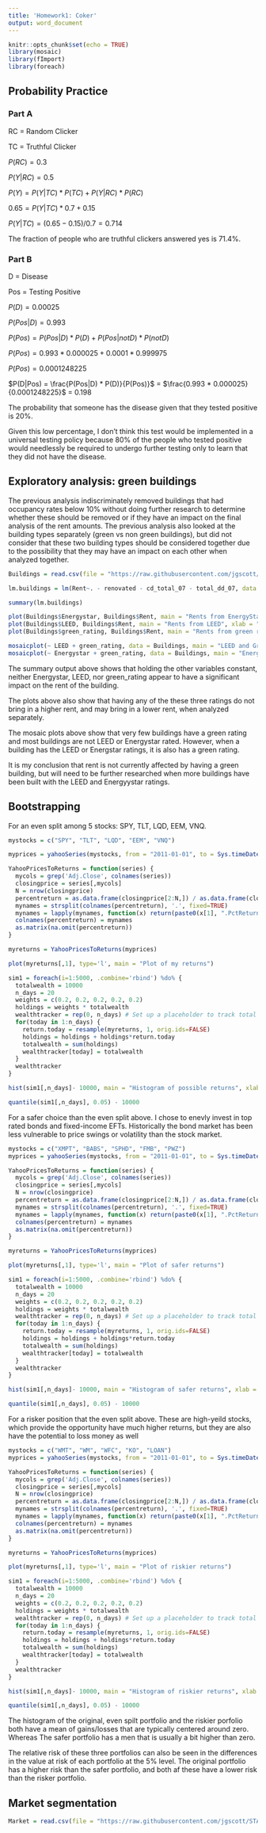 ---
title: 'Homework1: Coker'
output: word_document
---

```{r setup, include=FALSE}
knitr::opts_chunk$set(echo = TRUE)
library(mosaic)
library(fImport)
library(foreach)
```

## Probability Practice

### Part A

RC = Random Clicker

TC = Truthful Clicker

$P(RC) = 0.3$

$P(Y|RC) = 0.5$

$P(Y) = P(Y|TC) * P(TC) + P(Y|RC) * P(RC)$

$0.65 =  P(Y|TC) * 0.7 + 0.15$

$P(Y|TC) = (0.65-0.15) / 0.7 = 0.714$

The fraction of people who are truthful clickers answered yes is 71.4%.

### Part B

D = Disease

Pos = Testing Positive

$P(D) = 0.00025$

$P(Pos|D) = 0.993$

$P(Pos) = P(Pos|D) * P(D) + P(Pos|not D) * P(not D)$

$P(Pos) = 0.993 * 0.000025 + 0.0001 * 0.999975$

$P(Pos) = 0.0001248225$

$P(D|Pos) = \frac{P(Pos|D) * P(D)}{P(Pos)}$ = $\frac{0.993 * 0.000025}{0.0001248225}$ = $0.198$

The probability that someone has the disease given that they tested positive is 20%.

Given this low percentage, I don't think this test would be implemented in a universal testing policy because 80% of the people who tested positive would needlessly be required to undergo further testing only to learn that they did not have the disease.

## Exploratory analysis: green buildings

The previous analysis indiscriminately removed buildings that had occupancy rates below 10% without doing further research to determine whether these should be removed or if they have an impact on the final analysis of the rent amounts. The previous analysis also looked at the building types separately (green vs non green buildings), but did not consider that these two building types should be considered together due to the possibility that they may have an impact on each other when analyzed together.

```{r echo = FALSE}
Buildings = read.csv(file = "https://raw.githubusercontent.com/jgscott/STA380/master/data/greenbuildings.csv")

lm.buildings = lm(Rent~. - renovated - cd_total_07 - total_dd_07, data = Buildings)

summary(lm.buildings)

plot(Buildings$Energystar, Buildings$Rent, main = "Rents from EnergyStar", xlab = "Energystar Rating", ylab = "Rent")
plot(Buildings$LEED, Buildings$Rent, main = "Rents from LEED", xlab = "LEED Rating", ylab = "Rent")
plot(Buildings$green_rating, Buildings$Rent, main = "Rents from green rating", xlab = "Green Rating", ylab = "Rent")

mosaicplot(~ LEED + green_rating, data = Buildings, main = "LEED and Green Ratings", xlab = "LEED Rating", ylab = "Green Rating")
mosaicplot(~ Energystar + green_rating, data = Buildings, main = "EnergyStar and Green Ratings", xlab = "Energystar Rating", ylab = "Green Rating")
```


The summary output above shows that holding the other variables constant, neither Energystar, LEED, nor green_rating appear to have a significant impact on the rent of the building.

The plots above also show that having any of the these three ratings do not bring in a higher rent, and may bring in a lower rent, when analyzed separately.

The mosaic plots above show that very few buildings have a green rating and most buildings are not LEED or Energystar rated. However, when a building has the LEED or Energstar ratings, it is also has a green rating.

It is my conclusion that rent is not currently affected by having a green building, but will need to be further researched when more buildings have been built with the LEED and Energyystar ratings.

## Bootstrapping

For an even split among 5 stocks: SPY, TLT, LQD, EEM, VNQ.

```{r echo = FALSE}
mystocks = c("SPY", "TLT", "LQD", "EEM", "VNQ")

myprices = yahooSeries(mystocks, from = "2011-01-01", to = Sys.timeDate())

YahooPricesToReturns = function(series) {
  mycols = grep('Adj.Close', colnames(series))
  closingprice = series[,mycols]
  N = nrow(closingprice)
  percentreturn = as.data.frame(closingprice[2:N,]) / as.data.frame(closingprice[1:(N-1),]) - 1
  mynames = strsplit(colnames(percentreturn), '.', fixed=TRUE)
  mynames = lapply(mynames, function(x) return(paste0(x[1], ".PctReturn")))
  colnames(percentreturn) = mynames
  as.matrix(na.omit(percentreturn))
}

myreturns = YahooPricesToReturns(myprices)

plot(myreturns[,1], type='l', main = "Plot of my returns")

sim1 = foreach(i=1:5000, .combine='rbind') %do% {
  totalwealth = 10000
  n_days = 20
  weights = c(0.2, 0.2, 0.2, 0.2, 0.2)
  holdings = weights * totalwealth
  wealthtracker = rep(0, n_days) # Set up a placeholder to track total wealth
  for(today in 1:n_days) {
    return.today = resample(myreturns, 1, orig.ids=FALSE)
    holdings = holdings + holdings*return.today
    totalwealth = sum(holdings)
    wealthtracker[today] = totalwealth
  }
  wealthtracker
}

hist(sim1[,n_days]- 10000, main = "Histogram of possible returns", xlab = "20 Days")

quantile(sim1[,n_days], 0.05) - 10000
```

For a safer choice than the even split above. I chose to enevly invest in top rated bonds and fixed-income EFTs. Historically the bond market has been less vulnerable to price swings or volatility than the stock market.

```{r echo = FALSE}
mystocks = c("XMPT", "BABS", "SPHD", "FMB", "PWZ")
myprices = yahooSeries(mystocks, from = "2011-01-01", to = Sys.timeDate())

YahooPricesToReturns = function(series) {
  mycols = grep('Adj.Close', colnames(series))
  closingprice = series[,mycols]
  N = nrow(closingprice)
  percentreturn = as.data.frame(closingprice[2:N,]) / as.data.frame(closingprice[1:(N-1),]) - 1
  mynames = strsplit(colnames(percentreturn), '.', fixed=TRUE)
  mynames = lapply(mynames, function(x) return(paste0(x[1], ".PctReturn")))
  colnames(percentreturn) = mynames
  as.matrix(na.omit(percentreturn))
}

myreturns = YahooPricesToReturns(myprices)

plot(myreturns[,1], type='l', main = "Plot of safer returns")

sim1 = foreach(i=1:5000, .combine='rbind') %do% {
  totalwealth = 10000
  n_days = 20
  weights = c(0.2, 0.2, 0.2, 0.2, 0.2)
  holdings = weights * totalwealth
  wealthtracker = rep(0, n_days) # Set up a placeholder to track total wealth
  for(today in 1:n_days) {
    return.today = resample(myreturns, 1, orig.ids=FALSE)
    holdings = holdings + holdings*return.today
    totalwealth = sum(holdings)
    wealthtracker[today] = totalwealth
  }
  wealthtracker
}

hist(sim1[,n_days]- 10000, main = "Histogram of safer returns", xlab = "20 Days")

quantile(sim1[,n_days], 0.05) - 10000
```

For a risker position that the even split above. These are high-yeild stocks, which provide the opportunity have much higher returns, but they are also have the potential to loss money as well

```{r echo = FALSE}
mystocks = c("WMT", "WM", "WFC", "KO", "LOAN")
myprices = yahooSeries(mystocks, from = "2011-01-01", to = Sys.timeDate())

YahooPricesToReturns = function(series) {
  mycols = grep('Adj.Close', colnames(series))
  closingprice = series[,mycols]
  N = nrow(closingprice)
  percentreturn = as.data.frame(closingprice[2:N,]) / as.data.frame(closingprice[1:(N-1),]) - 1
  mynames = strsplit(colnames(percentreturn), '.', fixed=TRUE)
  mynames = lapply(mynames, function(x) return(paste0(x[1], ".PctReturn")))
  colnames(percentreturn) = mynames
  as.matrix(na.omit(percentreturn))
}

myreturns = YahooPricesToReturns(myprices)

plot(myreturns[,1], type='l', main = "Plot of riskier returns")

sim1 = foreach(i=1:5000, .combine='rbind') %do% {
  totalwealth = 10000
  n_days = 20
  weights = c(0.2, 0.2, 0.2, 0.2, 0.2)
  holdings = weights * totalwealth
  wealthtracker = rep(0, n_days) # Set up a placeholder to track total wealth
  for(today in 1:n_days) {
    return.today = resample(myreturns, 1, orig.ids=FALSE)
    holdings = holdings + holdings*return.today
    totalwealth = sum(holdings)
    wealthtracker[today] = totalwealth
  }
  wealthtracker
}

hist(sim1[,n_days]- 10000, main = "Histogram of riskier returns", xlab = "20 Days")

quantile(sim1[,n_days], 0.05) - 10000
```


The histogram of the original, even spilt portfolio and the riskier porfolio both have a mean of gains/losses that are typically centered around zero. Whereas The safer portfolio has a men that is usually a bit higher than zero.

The relative risk of these three portfolios can also be seen in the differences in the value at risk of each portfolio at the 5% level. The original portfolio has a higher risk than the safer portfolio, and both af these have a lower risk than the risker portfolio.


## Market segmentation

```{r echo = FALSE}
Market = read.csv(file = "https://raw.githubusercontent.com/jgscott/STA380/master/data/social_marketing.csv")

```
